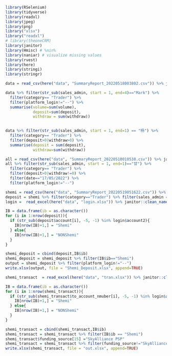 ```r
library(RSelenium)
library(tidyverse)
library(readxl)
library(jpeg)
library(png)
library("xlsx")
library("readxl")
# library(theoneCRM)
library(janitor)
library(Hmisc) # %nin%
library(naniar) # visualize missing values
library(rvest)
library(here)
library(stringi)
library(stringr)

```

```r
data = read_csv(here("data", "SummaryReport_20220518003802.csv")) %>% janitor::clean_names()
```

```r
data %>% filter(str_sub(sales_admin, start = 1, end=4)=="Mark") %>%
  filter(category== "Trader") %>%
  filter(platform_login!="--") %>% 
  summarise(volume=sum(volume),
            deposit=sum(deposit),
            withdraw = sum(withdraw))
  
```

```r
data %>% filter(str_sub(sales_admin, start = 1, end=1) == "杨") %>%
  filter(category== "Trader") %>%
  filter(deposit>0|withdraw>0) %>% 
  summarise(deposit = sum(deposit),
            withdraw=sum(withdraw))

```

```r
all = read_csv(here("data", "SummaryReport_20220518010538.csv")) %>% janitor::clean_names()
all %>% filter(str_sub(sales_admin, start = 1, end=1)=="甘") %>%
  filter(category== "Trader") %>%
  filter(deposit>0|withdraw!=0) %>% 
  filter(date=="17/05/2022") %>% 
  filter(platform_login!="--")
```

```r
shemi = read_csv(here("data", "SummaryReport_20220519051622.csv")) %>% janitor::clean_names()
deposit = shemi %>% filter(category=="Trader") %>% filter(sales_admin == "Anne Sabiniano") %>% filter(deposit>0)
login =  read_excel(here("data", "login.xlsx")) %>% janitor::clean_names()

IB = data.frame(ib = as.character())
for (i in 1:nrow(deposit)){
  if (str_sub(deposit$account[i], -5, -1) %in% login$account2){
    IB[nrow(IB)+1,] = "Shemi"
  } else{
    IB[nrow(IB)+1,] = "NONShemi"
  }
}

shemi_deposit = cbind(deposit,IB$ib)
shemi_deposit = shemi_deposit %>% filter(IB$ib=="Shemi")
output = shemi_deposit %>% filter(platform_login!="--") 
write.xlsx(output, file = "Shemi_Deposit.xlsx", append=TRUE)
```


```r
shemi_transact  = read_excel(here("data", "tran.xlsx")) %>% janitor::clean_names()

IB = data.frame(ib = as.character())
for (i in 1:nrow(shemi_transact)){
  if (str_sub(shemi_transact$to_account_nmuber[i], -5, -1) %in% login$account2){
    IB[nrow(IB)+1,] = "Shemi"
  } else{
    IB[nrow(IB)+1,] = "NONShemi"
  }
}

shemi_transact = cbind(shemi_transact,IB$ib)
shemi_transact = shemi_transact %>% filter(IB$ib == "Shemi") 
shemi_transact$funding_source[15] ="SkyAlliance PSP"
shemi_transact = shemi_transact %>% filter(funding_source!="SkyAlliance PSP") 
write.xlsx(shemi_transact, file = "out.xlsx", append=TRUE)

```


